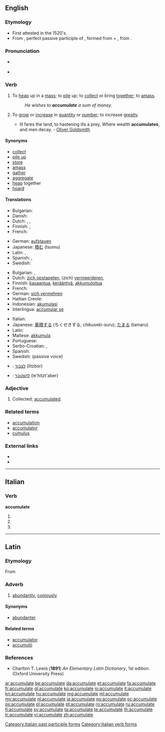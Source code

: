 ==English==

===Etymology===
* First attested in the 1520's.
* From {{etyl|la}} {{term|accumulatus|accumulātus||lang=la}}, perfect passive participle of {{term|accumulo|accumulō|amass, pile up|lang=la}}, formed from {{term|ad||to, towards, at|lang=la}} + {{term|cumulo|cumulō|heap|lang=la}}, from {{term|cumulus||a heap|lang=la}}.

===Pronunciation===
* {{a|UK}} {{IPA|/əˈkjuːmjʊˌleɪt/}}
* {{a|US}} {{IPA|/ə.ˈkjum.jə.ˌleɪt/}}

===Verb===
{{en-verb|accumulat|ing}}

# {{transitive}} To [[heap]] up in a [[mass]]; to [[pile]] up; to [[collect]] or bring [[together]]; to [[amass]].
#: ''He wishes to '''accumulate''' a sum of money.''
# {{intransitive}} To [[grow]] or [[increase]] in [[quantity]] or [[number]]; to increase [[greatly]].
#* Ill fares the land, to hastening ills a prey, Where wealth '''accumulates''', and men decay. - [[w:Oliver Goldsmith|Oliver Goldsmith]]

====Synonyms====
* [[collect]]
* [[pile up]]
* [[store]]
* [[amass]]
* [[gather]]
* [[aggregate]]
* [[heap]] together
* [[hoard]]

====Translations====
{{trans-top|to pile up}}
* Bulgarian: {{t|bg|натрупвам}}
* Danish: {{t+|da|akkumulere}}
* Dutch: {{t-|nl|opstapelen}}, {{t+|nl|vermeerderen}}, {{t|nl|accumuleren}}
* Finnish: {{t+|fi|kasata}}, {{t+|fi|kerätä}}
* French: {{t|fr|accumuler}}
{{trans-mid}}
* German: [[aufstauen]]
* Japanese: [[積む]] (tsumu)
* Latin: {{t-|la|accumulo|alt=accumulō}},  {{t-|la|cumulo|alt=cumulō}}
* Spanish: {{t|es|acumular}}, {{t|es|amontonar}}
* Swedish: {{t|sv|ackumelera}}
{{trans-bottom}}

{{trans-top|to grow in number}}
* Bulgarian: {{t|bg|събирам се}},  {{t|bg|увеличавам се}}
* Dutch: [[zich opstapelen]], (zich) [[vermeerderen]],  {{t|nl|accumuleren}}
* Finnish: [[kasaantua]], [[kerääntyä]], [[akkumuloitua]]
* French: {{t+|fr|accumuler}}
* German: [[sich vermehren]]
* Haitian Creole: {{tø|ht|akimile}}
* Indonesian: [[akumulasi]]
* Interlingua: [[accumular se]]
{{trans-mid}}
* Italian: {{t-|it|accumularsi}}
* Japanese: [[蓄積する]] (ちくせきする, chikuseki-suru); [[たまる]] (tamaru)
* Latin: {{t-|la|accumulo|alt=accumulō}}
* Maltese: [[akkumula]]
* Portuguese: {{t+|pt|acumular}}
* Serbo-Croatian: {{t|sh|akumulirati|xs=Serbo-Croatian}},  {{t|sh|nakupljati|xs=Serbo-Croatian}}
* Spanish: {{t-|es|acumularse}}
* Swedish: {{t|sv|ackumulera}} (passive voice)
{{trans-bottom}}

{{checktrans-top}}
* {{ttbc|he}}: [[לצבור]] (litzbor)
* {{ttbc|he}}: [[להצטבר]] (le'hitzt'aber)
{{trans-bottom}}

===Adjective===
{{en-adj|-}}

# {{context|poetic|rare|}} Collected; [[accumulated]].

===Related terms===
* [[accumulation]]
* [[accumulator]]
* [[cumulus]]

===External links===
* {{R:Webster 1913}}
* {{R:Century 1911}}

----

==Italian==

===Verb===
'''accumulate'''

# {{conjugation of|accumulare||2|p|pres|ind|lang=it}}
# {{conjugation of|accumulare||2|p|imp|lang=it}}
# {{form of|[[feminine|Feminine]] plural|accumulato}}

[[Category:Italian past participle forms]]
[[Category:Italian verb forms]]

----

==Latin==

===Etymology===
From {{term|accumulo|accumulō|amass, pile up|lang=la}}

===Adverb===
{{la-adv|accumulat|accumulāt|e}}

# [[abundantly]], [[copiously]]

====Synonyms====
* [[abundanter]]

====Related terms====
* [[accumulator#Latin|accumulator]]
* [[accumulo#Latin|accumulō]]

===References===
* Charlton T. Lewis ('''1891''') ''An Elementary Latin Dictionary'', 1st edition. (Oxford University Press)

[[ar:accumulate]]
[[be:accumulate]]
[[da:accumulate]]
[[et:accumulate]]
[[fa:accumulate]]
[[fr:accumulate]]
[[gl:accumulate]]
[[ko:accumulate]]
[[io:accumulate]]
[[it:accumulate]]
[[kn:accumulate]]
[[hu:accumulate]]
[[mg:accumulate]]
[[ml:accumulate]]
[[my:accumulate]]
[[nl:accumulate]]
[[ja:accumulate]]
[[no:accumulate]]
[[oc:accumulate]]
[[ps:accumulate]]
[[pl:accumulate]]
[[pt:accumulate]]
[[ro:accumulate]]
[[ru:accumulate]]
[[fi:accumulate]]
[[sv:accumulate]]
[[ta:accumulate]]
[[te:accumulate]]
[[th:accumulate]]
[[tr:accumulate]]
[[vi:accumulate]]
[[zh:accumulate]]